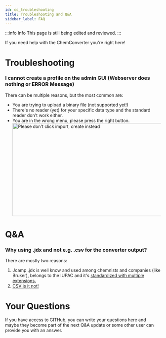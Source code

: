 ```yaml
---
id: cc_troubleshooting
title: Troubleshooting and Q&A
sidebar_label: FAQ
---
```


:::info Info
This page is still being edited and reviewed.
:::

If you need help with the ChemConverter you're right here!

# Troubleshooting

### I cannot create a profile on the admin GUI (Webserver does nothing or ERROR Message)

There can be multiple reasons, but the most common are:
* You are trying to upload a binary file (not supported yet!)
* There's no reader (yet) for your specific data type and the standard reader don't work either.
* You are in the wrong menu, please press the right button. <br>  <img src="/img/converter/dontImport.svg" alt="Please don't click import, create instead" style="width:600px;height:300px;">

# Q&A

### Why using .jdx and not e.g. .csv for the converter output?

There are mostly two reasons:
1. Jcamp .jdx is well know and used among chemnists and companies (like Bruker), belongs to the IUPAC and it's [standardized with multiple extensions.](https://doi.org/10.1366/0003702884428734)
2. [CSV is it not!](https://doi.org/10.17487/RFC4180)   

# Your Questions

If you have access to GITHub, you can write your questions here and maybe they become part of the next Q&A update or some other user can provide you with an answer.
